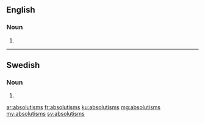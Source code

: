 ==English==

===Noun===
{{head|en}}

# {{plural of|absolutism}}

----

==Swedish==

===Noun===
{{head|sv|noun form}}

# {{sv-noun-form-indef-gen|absolutism}}

[[ar:absolutisms]]
[[fr:absolutisms]]
[[ku:absolutisms]]
[[mg:absolutisms]]
[[my:absolutisms]]
[[sv:absolutisms]]